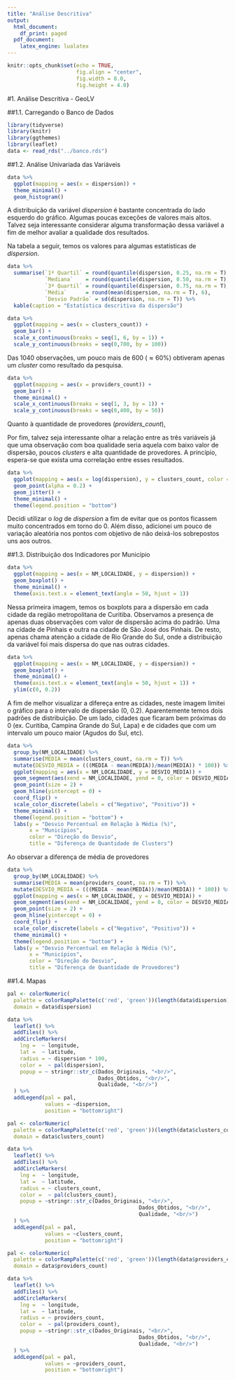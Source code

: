 ```yaml
---
title: "Análise Descritiva"
output:
  html_document:
    df_print: paged
  pdf_document:
    latex_engine: lualatex
---
```


```r
knitr::opts_chunk$set(echo = TRUE,
                      fig.align = "center",
                      fig.width = 8.0,
                      fig.height = 4.0)
```

#1. Análise Descritiva - GeoLV

##1.1. Carregando o Banco de Dados

```r
library(tidyverse)
library(knitr)
library(ggthemes)
library(leaflet)
data <- read_rds("../banco.rds")
```

##1.2. Análise Univariada das Variáveis

```r
data %>% 
  ggplot(mapping = aes(x = dispersion)) +
  theme_minimal() +
  geom_histogram()
```

A distribuição da variável _dispersion_ é bastante concentrada do lado esquerdo do gráfico. Algumas poucas exceções de valores mais altos. Talvez seja interessante considerar alguma transformação dessa variável a fim de melhor avaliar a qualidade dos resultados.

Na tabela a seguir, temos os valores para algumas estatísticas de _dispersion_. 

```r
data %>% 
  summarise(`1º Quartil` = round(quantile(dispersion, 0.25, na.rm = T), 6),
            `Mediana`    = round(quantile(dispersion, 0.50, na.rm = T), 6),
            `3º Quartil` = round(quantile(dispersion, 0.75, na.rm = T), 6),
            `Média`      = round(mean(dispersion, na.rm = T), 6),
            `Desvio Padrão` = sd(dispersion, na.rm = T)) %>% 
  kable(caption = "Estatística descritiva da dispersão")
```

```r
data %>% 
  ggplot(mapping = aes(x = clusters_count)) +
  geom_bar() +
  scale_x_continuous(breaks = seq(1, 6, by = 1)) +
  scale_y_continuous(breaks = seq(0,700, by = 100))
```

Das 1040 observações, um pouco mais de 600 ($\approx 60\%$) obtiveram apenas um _cluster_ como resultado da pesquisa.

```r
data %>% 
  ggplot(mapping = aes(x = providers_count)) +
  geom_bar() +
  theme_minimal() +
  scale_x_continuous(breaks = seq(1, 3, by = 1)) +
  scale_y_continuous(breaks = seq(0,400, by = 50))
```

Quanto à quantidade de provedores (_providers\_count_), 

Por fim, talvez seja interessante olhar a relação entre as três variáveis já que uma observação com boa qualidade seria aquela com baixo valor de dispersão, poucos _clusters_ e alta quantidade de provedores. A princípio, espera-se que exista uma correlação entre esses resultados. 

```r
data %>% 
  ggplot(mapping = aes(x = log(dispersion), y = clusters_count, color = as.factor(providers_count))) +
  geom_point(alpha = 0.2) +
  geom_jitter() +
  theme_minimal() +
  theme(legend.position = "bottom")
```

Decidi utilizar o _log_ de _dispersion_ a fim de evitar que os pontos ficassem muito concentrados em torno do 0. Além disso, adicionei um pouco de variação aleatória nos pontos com objetivo de não deixá-los sobrepostos uns aos outros.

##1.3. Distribuição dos Indicadores por Município

```r
data %>% 
  ggplot(mapping = aes(x = NM_LOCALIDADE, y = dispersion)) +
  geom_boxplot() + 
  theme_minimal() +
  theme(axis.text.x = element_text(angle = 50, hjust = 1))
```

Nessa primeira imagem, temos os boxplots para a dispersão em cada cidade da região metropolitana de Curitiba. Observamos a presença de apenas duas observações com valor de dispersão acima do padrão. Uma na cidade de Pinhais e outra na cidade de São José dos Pinhais. De resto, apenas chama atenção a cidade de Rio Grande do Sul, onde a distribuição da variável foi mais dispersa do que nas outras cidades.

```r
data %>% 
  ggplot(mapping = aes(x = NM_LOCALIDADE, y = dispersion)) +
  geom_boxplot() + 
  theme_minimal() +
  theme(axis.text.x = element_text(angle = 50, hjust = 1)) +
  ylim(c(0, 0.2))
```

A fim de melhor visualizar a difereça entre as cidades, neste imagem limitei o gráfico para o intervalo de dispersão (0, 0.2). Aparentemente temos dois padrões de distribuição. De um lado, cidades que ficaram bem próximas do 0 (ex. Curitiba, Campina Grande do Sul, Lapa) e de cidades que com um intervalo um pouco maior (Agudos do Sul, etc).

```r
data %>% 
  group_by(NM_LOCALIDADE) %>% 
  summarise(MEDIA = mean(clusters_count, na.rm = T)) %>% 
  mutate(DESVIO_MEDIA = (((MEDIA - mean(MEDIA))/mean(MEDIA)) * 100)) %>% 
  ggplot(mapping = aes(x = NM_LOCALIDADE, y = DESVIO_MEDIA)) +
  geom_segment(aes(xend = NM_LOCALIDADE, yend = 0, color = DESVIO_MEDIA > 0), alpha = 0.8, size = 2) +
  geom_point(size = 2) +
  geom_hline(yintercept = 0) +
  coord_flip() +
  scale_color_discrete(labels = c("Negativo", "Positivo")) +
  theme_minimal() +
  theme(legend.position = "bottom") +
  labs(y = "Desvio Percentual em Relação à Média (%)",
       x = "Municípios",
       color = "Direção do Desvio",
       title = "Diferença de Quantidade de Clusters")
```

Ao observar a diferença de média de provedores 

```r
data %>% 
  group_by(NM_LOCALIDADE) %>% 
  summarise(MEDIA = mean(providers_count, na.rm = T)) %>% 
  mutate(DESVIO_MEDIA = (((MEDIA - mean(MEDIA))/mean(MEDIA)) * 100)) %>% 
  ggplot(mapping = aes(x = NM_LOCALIDADE, y = DESVIO_MEDIA)) +
  geom_segment(aes(xend = NM_LOCALIDADE, yend = 0, color = DESVIO_MEDIA > 0), alpha = 0.8, size = 2) +
  geom_point(size = 2) +
  geom_hline(yintercept = 0) +
  coord_flip() +
  scale_color_discrete(labels = c("Negativo", "Positivo")) +
  theme_minimal() +
  theme(legend.position = "bottom") +
  labs(y = "Desvio Percentual em Relação à Média (%)",
       x = "Municípios",
       color = "Direção do Desvio",
       title = "Diferença de Quantidade de Provedores")
```

##1.4. Mapas

```r
pal <- colorNumeric(
  palette = colorRampPalette(c('red', 'green'))(length(data$dispersion)), 
  domain = data$dispersion)

data %>% 
  leaflet() %>%
  addTiles() %>%
  addCircleMarkers(
    lng =  ~ longitude,
    lat =  ~ latitude,
    radius = ~ dispersion * 100,
    color =  ~ pal(dispersion),
    popup = ~ stringr::str_c(Dados_Originais, "<br/>",
                             Dados_Obtidos, "<br/>",
                             Qualidade, "<br/>")
  ) %>% 
  addLegend(pal = pal,
            values = ~dispersion,
            position = "bottomright")
```

```r
pal <- colorNumeric(
  palette = colorRampPalette(c('red', 'green'))(length(data$clusters_count)), 
  domain = data$clusters_count)

data %>% 
  leaflet() %>%
  addTiles() %>%
  addCircleMarkers(
    lng =  ~ longitude,
    lat =  ~ latitude,
    radius = ~ clusters_count,
    color =  ~ pal(clusters_count),
    popup = ~stringr::str_c(Dados_Originais, "<br/>",
                                          Dados_Obtidos, "<br/>",
                                          Qualidade, "<br/>")
  ) %>% 
  addLegend(pal = pal,
            values = ~clusters_count,
            position = "bottomright")
```

```r
pal <- colorNumeric(
  palette = colorRampPalette(c('red', 'green'))(length(data$providers_count)), 
  domain = data$providers_count)

data %>% 
  leaflet() %>%
  addTiles() %>%
  addCircleMarkers(
    lng =  ~ longitude,
    lat =  ~ latitude,
    radius = ~ providers_count,
    color =  ~ pal(providers_count),
    popup = ~stringr::str_c(Dados_Originais, "<br/>",
                                          Dados_Obtidos, "<br/>",
                                          Qualidade, "<br/>")
  ) %>% 
  addLegend(pal = pal,
            values = ~providers_count,
            position = "bottomright")
```

